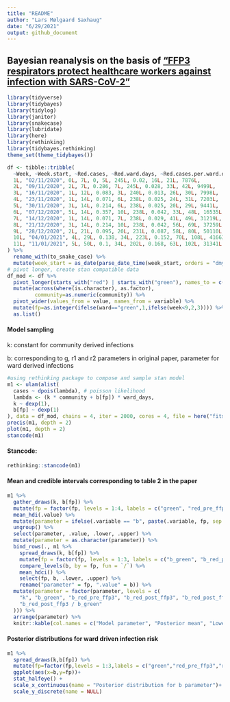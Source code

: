 ```yaml
---
title: "README"
author: "Lars Mølgaard Saxhaug"
date: "6/29/2021"
output: github_document
---
```


## Bayesian reanalysis on the basis of ["FFP3 respirators protect healthcare workers against infection  with SARS-CoV-2"](https://authorea.com/users/421653/articles/527590-ffp3-respirators-protect-healthcare-workers-against-infection-with-sars-cov-2)

```r
library(tidyverse)
library(tidybayes)
library(tidylog)
library(janitor)
library(snakecase)
library(lubridate)
library(here)
library(rethinking)
library(tidybayes.rethinking)
theme_set(theme_tidybayes())
```

```r
df <- tibble::tribble(
  ~Week, ~Week.start, ~Red.cases, ~Red.ward.days, ~Red.cases.per.ward.day, ~Green.cases, ~Green.ward.days, ~Green.cases.per.ward.day, ~Excluded.cases, ~Total, ~Community,
  1L, "02/11/2020", 0L, 7L, 0, 5L, 245L, 0.02, 16L, 21L, 7876L,
  2L, "09/11/2020", 2L, 7L, 0.286, 7L, 245L, 0.028, 33L, 42L, 9499L,
  3L, "16/11/2020", 1L, 12L, 0.083, 3L, 240L, 0.013, 26L, 30L, 7998L,
  4L, "23/11/2020", 1L, 14L, 0.071, 6L, 238L, 0.025, 24L, 31L, 7203L,
  5L, "30/11/2020", 3L, 14L, 0.214, 6L, 238L, 0.025, 20L, 29L, 9441L,
  6L, "07/12/2020", 5L, 14L, 0.357, 10L, 238L, 0.042, 33L, 48L, 16535L,
  7L, "14/12/2020", 1L, 14L, 0.071, 7L, 238L, 0.029, 41L, 49L, 31219L,
  8L, "21/12/2020", 3L, 14L, 0.214, 10L, 238L, 0.042, 56L, 69L, 37259L,
  9L, "28/12/2020", 2L, 21L, 0.095, 20L, 231L, 0.087, 58L, 80L, 50110L,
  10L, "04/01/2021", 4L, 29L, 0.138, 34L, 223L, 0.152, 70L, 108L, 41663L,
  11L, "11/01/2021", 5L, 50L, 0.1, 34L, 202L, 0.168, 63L, 102L, 31341L
) %>%
  rename_with(to_snake_case) %>%
  mutate(week_start = as_date(parse_date_time(week_start, orders = "dmy"))) 
# pivot longer, create stan compatible data
df_mod <- df %>%
  pivot_longer(starts_with("red") | starts_with("green"), names_to = c("ward", "variable"), names_pattern = "(\\w[^_]*)_?(.*)") %>%
  mutate(across(where(is.character), as.factor),
         community=as.numeric(community)) %>%
  pivot_wider(values_from = value, names_from = variable) %>%
  mutate(fp=as.integer(ifelse(ward=="green",1,ifelse(week<9,2,3)))) %>% select(cases,community,fp,ward_days) %>% 
  as.list()
```

#### Model sampling

k: constant for community derived infections

b: corresponding to g, r1 and r2 parameters in original paper, parameter for ward derived infections

```r
#using rethinking package to compose and sample stan model
m1 <- ulam(alist(
  cases ~ dpois(lambda), # poisson likelihood
  lambda <- (k * community + b[fp]) * ward_days,
  k ~ dexp(1),
  b[fp] ~ dexp(1)
), data = df_mod, chains = 4, iter = 2000, cores = 4, file = here("fits", "m1"))
precis(m1, depth = 2)
plot(m1, depth = 2)
stancode(m1)
```

#### Stancode:

```r
rethinking::stancode(m1)
```

#### Mean and credible intervals corresponding to table 2 in the paper

```r


m1 %>%
  gather_draws(k, b[fp]) %>%
  mutate(fp = factor(fp, levels = 1:4, labels = c("green", "red_pre_ffp3", "red_post_ffp3", "na"))) %>%
  mean_hdi(.value) %>%
  mutate(parameter = ifelse(.variable == "b", paste(.variable, fp, sep = "_"), .variable)) %>%
  ungroup() %>%
  select(parameter, .value, .lower, .upper) %>%
  mutate(parameter = as.character(parameter)) %>%
  bind_rows(., m1 %>%
    spread_draws(k, b[fp]) %>%
    mutate(fp = factor(fp, levels = 1:3, labels = c("b_green", "b_red_pre_ffp3", "b_red_post_ffp3"))) %>%
    compare_levels(b, by = fp, fun = `/`) %>%
    mean_hdci() %>%
    select(fp, b, .lower, .upper) %>%
    rename("parameter" = fp, ".value" = b)) %>%
  mutate(parameter = factor(parameter, levels = c(
    "k", "b_green", "b_red_pre_ffp3", "b_red_post_ffp3", "b_red_post_ffp3 / b_red_pre_ffp3", "b_red_pre_ffp3 / b_green",
    "b_red_post_ffp3 / b_green"
  ))) %>%
  arrange(parameter) %>%
  knitr::kable(col.names = c("Model parameter", "Posterior mean", "Lower bound 95% cred. int.", "Upper bound 95% cred. int"))


```

#### Posterior distributions for ward driven infection risk

```r
m1 %>% 
  spread_draws(k,b[fp]) %>% 
  mutate(fp=factor(fp,levels = 1:3,labels = c("green","red_pre_ffp3","red_post_ffp3"))) %>%
  ggplot(aes(x=b,y=fp))+
  stat_halfeye() +
  scale_x_continuous(name = "Posterior distribution for b parameter")+
  scale_y_discrete(name = NULL)

```
